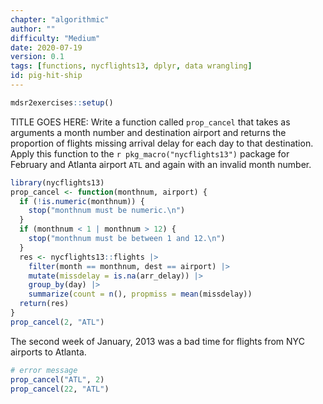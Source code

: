 ```yaml
---
chapter: "algorithmic"
author: ""
difficulty: "Medium"
date: 2020-07-19 
version: 0.1
tags: [functions, nycflights13, dplyr, data wrangling]
id: pig-hit-ship
---
```


```r
mdsr2exercises::setup()
```

TITLE GOES HERE: Write a function called `prop_cancel` that takes as arguments a month number
and destination airport and returns the proportion of flights missing arrival delay for each day to that destination.
Apply this function to the `r pkg_macro("nycflights13")` package for February and Atlanta airport `ATL` and again with an invalid month number.

<!--begin-answer-->
```r
library(nycflights13)
prop_cancel <- function(monthnum, airport) {
  if (!is.numeric(monthnum)) {
    stop("monthnum must be numeric.\n")
  }
  if (monthnum < 1 | monthnum > 12) {
    stop("monthnum must be between 1 and 12.\n")
  }
  res <- nycflights13::flights |>
    filter(month == monthnum, dest == airport) |>
    mutate(missdelay = is.na(arr_delay)) |>
    group_by(day) |>
    summarize(count = n(), propmiss = mean(missdelay))
  return(res)
}
prop_cancel(2, "ATL")
```

The second week of January, 2013 was a bad time for flights from NYC airports to Atlanta.

```r

# error message
prop_cancel("ATL", 2)
prop_cancel(22, "ATL")
```

<!--end-answer-->



